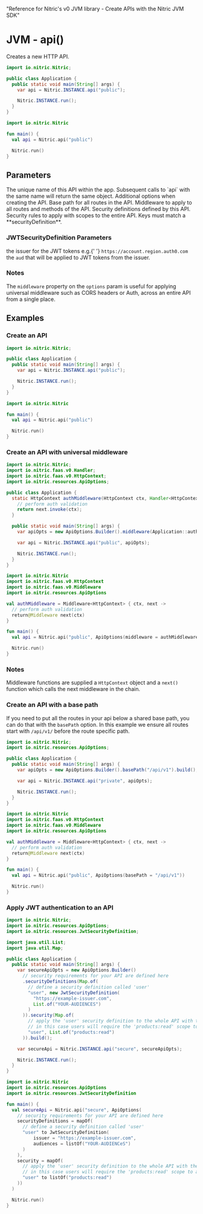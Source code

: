   "Reference for Nitric's v0 JVM library - Create APIs with the Nitric JVM SDK"

# JVM - api()

Creates a new HTTP API.

<CodeWithTabs>

```java !!tabs Java
import io.nitric.Nitric;

public class Application {
  public static void main(String[] args) {
    var api = Nitric.INSTANCE.api("public");

    Nitric.INSTANCE.run();
  }
}
```

```kotlin !!tabs Kotlin
import io.nitric.Nitric

fun main() {
  val api = Nitric.api("public")

  Nitric.run()
}
```

</CodeWithTabs>

## Parameters

<Properties>
  <Property name="name" required type="string">
    The unique name of this API within the app. Subsequent calls to `api` with
    the same name will return the same object.
  </Property>
  <Property name="options" type="ApiOptions">
    Additional options when creating the API.
    <Properties nested>
      <Property name="basePath" type="String">
        Base path for all routes in the API.
      </Property>
      <Property name="middleware" type="HttpMiddleware or List<HttpMiddleware>">
        Middleware to apply to all routes and methods of the API.
      </Property>
      <Property
        name="securityDefinitions"
        type="Map<String, SecurityDefinition>"
      >
        Security definitions defined by this API.
      </Property>
      <Property name="security" type="Map<String, List<String>>">
        Security rules to apply with scopes to the entire API. Keys must match a
        **securityDefinition**.
      </Property>
    </Properties>
  </Property>
</Properties>

### JWTSecurityDefinition Parameters

<Properties>
  <Property name="issuer" required type="String">
    the issuer for the JWT tokens e.g.{' '}
    <code>https://account.region.auth0.com</code>
  </Property>
  <Property name="audiences" required type="List<String>">
    the <code>aud</code> that will be applied to JWT tokens from the issuer.
  </Property>
</Properties>

### Notes

The `middleware` property on the `options` param is useful for applying universal middleware such as CORS headers or Auth, across an entire API from a single place.

## Examples

### Create an API

<CodeWithTabs>

```java !!tabs Java
import io.nitric.Nitric;

public class Application {
  public static void main(String[] args) {
    var api = Nitric.INSTANCE.api("public");

    Nitric.INSTANCE.run();
  }
}
```

```kotlin !!tabs Kotlin
import io.nitric.Nitric

fun main() {
  val api = Nitric.api("public")

  Nitric.run()
}
```

</CodeWithTabs>

### Create an API with universal middleware

<CodeWithTabs>

```java !!tabs Java
import io.nitric.Nitric;
import io.nitric.faas.v0.Handler;
import io.nitric.faas.v0.HttpContext;
import io.nitric.resources.ApiOptions;

public class Application {
  static HttpContext authMiddleware(HttpContext ctx, Handler<HttpContext> next) {
    // perform auth validation
    return next.invoke(ctx);
  }

  public static void main(String[] args) {
    var apiOpts = new ApiOptions.Builder().middleware(Application::authMiddleware).build();

    var api = Nitric.INSTANCE.api("public", apiOpts);

    Nitric.INSTANCE.run();
  }
}
```

```kotlin !!tabs Kotlin
import io.nitric.Nitric
import io.nitric.faas.v0.HttpContext
import io.nitric.faas.v0.Middleware
import io.nitric.resources.ApiOptions

val authMiddleware = Middleware<HttpContext> { ctx, next ->
  // perform auth validation
  return@Middleware next(ctx)
}

fun main() {
  val api = Nitric.api("public", ApiOptions(middleware = authMiddleware))

  Nitric.run()
}
```

</CodeWithTabs>

### Notes

Middleware functions are supplied a `HttpContext` object and a `next()` function which calls the next middleware in the chain.

### Create an API with a base path

If you need to put all the routes in your api below a shared base path, you can do that with the `basePath` option. In this example we ensure all routes start with `/api/v1/` before the route specific path.

<CodeWithTabs>

```java !!tabs Java
import io.nitric.Nitric;
import io.nitric.resources.ApiOptions;

public class Application {
  public static void main(String[] args) {
    var apiOpts = new ApiOptions.Builder().basePath("/api/v1").build();

    var api = Nitric.INSTANCE.api("private", apiOpts);

    Nitric.INSTANCE.run();
  }
}
```

```kotlin !!tabs Kotlin
import io.nitric.Nitric
import io.nitric.faas.v0.HttpContext
import io.nitric.faas.v0.Middleware
import io.nitric.resources.ApiOptions

val authMiddleware = Middleware<HttpContext> { ctx, next ->
  // perform auth validation
  return@Middleware next(ctx)
}

fun main() {
  val api = Nitric.api("public", ApiOptions(basePath = "/api/v1"))

  Nitric.run()
}
```

</CodeWithTabs>

### Apply JWT authentication to an API

<CodeWithTabs>

```java !!tabs Java
import io.nitric.Nitric;
import io.nitric.resources.ApiOptions;
import io.nitric.resources.JwtSecurityDefinition;

import java.util.List;
import java.util.Map;

public class Application {
  public static void main(String[] args) {
    var secureApiOpts = new ApiOptions.Builder()
      // security requirements for your API are defined here
      .securityDefinitions(Map.of(
        // define a security definition called 'user'
        "user", new JwtSecurityDefinition(
          "https://example-issuer.com",
          List.of("YOUR-AUDIENCES")
        )
      )).security(Map.of(
        // apply the 'user' security definition to the whole API with the scopes required.
        // in this case users will require the 'products:read' scope to access the API
        "user", List.of("products:read")
      )).build();

    var secureApi = Nitric.INSTANCE.api("secure", secureApiOpts);

    Nitric.INSTANCE.run();
  }
}
```

```kotlin !!tabs Kotlin
import io.nitric.Nitric
import io.nitric.resources.ApiOptions
import io.nitric.resources.JwtSecurityDefinition

fun main() {
  val secureApi = Nitric.api("secure", ApiOptions(
    // security requirements for your API are defined here
    securityDefinitions = mapOf(
      // define a security definition called 'user'
      "user" to JwtSecurityDefinition(
          issuer = "https://example-issuer.com",
          audiences = listOf("YOUR-AUDIENCeS")
      )
    ),
    security = mapOf(
      // apply the 'user' security definition to the whole API with the scopes required.
      // in this case users will require the 'products:read' scope to access the API
      "user" to listOf("products:read")
    ))
  )

  Nitric.run()
}
```

</CodeWithTabs>
